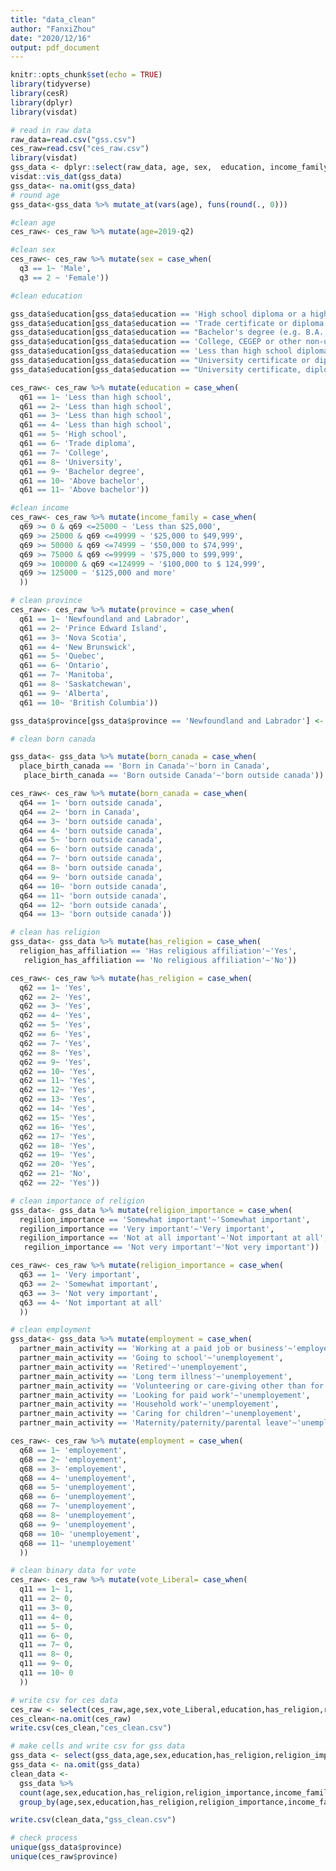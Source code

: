 ---
title: "data_clean"
author: "FanxiZhou"
date: "2020/12/16"
output: pdf_document
---

```{r setup, include=FALSE}
knitr::opts_chunk$set(echo = TRUE)
library(tidyverse)
library(cesR)
library(dplyr)
library(visdat)
```


```{r data}
# read in raw data
raw_data=read.csv("gss.csv")
ces_raw=read.csv("ces_raw.csv")
library(visdat)
gss_data <- dplyr::select(raw_data, age, sex,  education, income_family,province,place_birth_canada,religion_has_affiliation,regilion_importance,partner_main_activity)
visdat::vis_dat(gss_data)
gss_data<- na.omit(gss_data)
# round age
gss_data<-gss_data %>% mutate_at(vars(age), funs(round(., 0)))

```


```{r}
#clean age
ces_raw<- ces_raw %>% mutate(age=2019-q2)

```


```{r}
#clean sex
ces_raw<- ces_raw %>% mutate(sex = case_when(
  q3 == 1~ 'Male',
  q3 == 2 ~ 'Female'))
```

```{r}
#clean education

gss_data$education[gss_data$education == 'High school diploma or a high school equivalency certificate'] <- 'High school'
gss_data$education[gss_data$education == 'Trade certificate or diploma'] <- 'Trade diploma'
gss_data$education[gss_data$education == "Bachelor's degree (e.g. B.A., B.Sc., LL.B.)"] <- 'Bachelor degree'
gss_data$education[gss_data$education == 'College, CEGEP or other non-university certificate or di...'] <- 'College'
gss_data$education[gss_data$education == 'Less than high school diploma or its equivalent'] <- 'Less than high school'
gss_data$education[gss_data$education == "University certificate or diploma below the bachelor's level"] <- 'University'
gss_data$education[gss_data$education == "University certificate, diploma or degree above the bach..."] <- 'Above bachelor'

ces_raw<- ces_raw %>% mutate(education = case_when(
  q61 == 1~ 'Less than high school',
  q61 == 2~ 'Less than high school',
  q61 == 3~ 'Less than high school',
  q61 == 4~ 'Less than high school',
  q61 == 5~ 'High school',
  q61 == 6~ 'Trade diploma',
  q61 == 7~ 'College',
  q61 == 8~ 'University',
  q61 == 9~ 'Bachelor degree',
  q61 == 10~ 'Above bachelor',
  q61 == 11~ 'Above bachelor'))
```


```{r}
#clean income
ces_raw<- ces_raw %>% mutate(income_family = case_when(
  q69 >= 0 & q69 <=25000 ~ 'Less than $25,000',
  q69 >= 25000 & q69 <=49999 ~ '$25,000 to $49,999',
  q69 >= 50000 & q69 <=74999 ~ '$50,000 to $74,999',
  q69 >= 75000 & q69 <=99999 ~ '$75,000 to $99,999',
  q69 >= 100000 & q69 <=124999 ~ '$100,000 to $ 124,999',
  q69 >= 125000 ~ '$125,000 and more'
  ))
```

```{r}
# clean province
ces_raw<- ces_raw %>% mutate(province = case_when(
  q61 == 1~ 'Newfoundland and Labrador',
  q61 == 2~ 'Prince Edward Island',
  q61 == 3~ 'Nova Scotia',
  q61 == 4~ 'New Brunswick',
  q61 == 5~ 'Quebec',
  q61 == 6~ 'Ontario',
  q61 == 7~ 'Manitoba',
  q61 == 8~ 'Saskatchewan',
  q61 == 9~ 'Alberta',
  q61 == 10~ 'British Columbia'))

gss_data$province[gss_data$province == 'Newfoundland and Labrador'] <- NA
```



```{r}
# clean born canada

gss_data<- gss_data %>% mutate(born_canada = case_when(
  place_birth_canada == 'Born in Canada'~'born in Canada',
   place_birth_canada == 'Born outside Canada'~'born outside canada'))

ces_raw<- ces_raw %>% mutate(born_canada = case_when(
  q64 == 1~ 'born outside canada',
  q64 == 2~ 'born in Canada',
  q64 == 3~ 'born outside canada',
  q64 == 4~ 'born outside canada',
  q64 == 5~ 'born outside canada',
  q64 == 6~ 'born outside canada',
  q64 == 7~ 'born outside canada',
  q64 == 8~ 'born outside canada',
  q64 == 9~ 'born outside canada',
  q64 == 10~ 'born outside canada',
  q64 == 11~ 'born outside canada',
  q64 == 12~ 'born outside canada',
  q64 == 13~ 'born outside canada'))


```

```{r}
# clean has religion
gss_data<- gss_data %>% mutate(has_religion = case_when(
  religion_has_affiliation == 'Has religious affiliation'~'Yes',
   religion_has_affiliation == 'No religious affiliation'~'No'))

ces_raw<- ces_raw %>% mutate(has_religion = case_when(
  q62 == 1~ 'Yes',
  q62 == 2~ 'Yes',
  q62 == 3~ 'Yes',
  q62 == 4~ 'Yes',
  q62 == 5~ 'Yes',
  q62 == 6~ 'Yes',
  q62 == 7~ 'Yes',
  q62 == 8~ 'Yes',
  q62 == 9~ 'Yes',
  q62 == 10~ 'Yes',
  q62 == 11~ 'Yes',
  q62 == 12~ 'Yes',
  q62 == 13~ 'Yes',
  q62 == 14~ 'Yes',
  q62 == 15~ 'Yes',
  q62 == 16~ 'Yes',
  q62 == 17~ 'Yes',
  q62 == 18~ 'Yes',
  q62 == 19~ 'Yes',
  q62 == 20~ 'Yes',
  q62 == 21~ 'No',
  q62 == 22~ 'Yes'))
```

```{r}
# clean importance of religion
gss_data<- gss_data %>% mutate(religion_importance = case_when(
  regilion_importance == 'Somewhat important'~'Somewhat important',
  regilion_importance == 'Very important'~'Very important',
  regilion_importance == 'Not at all important'~'Not important at all',
   regilion_importance == 'Not very important'~'Not very important'))

ces_raw<- ces_raw %>% mutate(religion_importance = case_when(
  q63 == 1~ 'Very important',
  q63 == 2~ 'Somewhat important',
  q63 == 3~ 'Not very important',
  q63 == 4~ 'Not important at all'
  ))

```


```{r}
# clean employment
gss_data<- gss_data %>% mutate(employment = case_when(
  partner_main_activity == 'Working at a paid job or business'~'employement',
  partner_main_activity == 'Going to school'~'unemployement',
  partner_main_activity == 'Retired'~'unemployement',
  partner_main_activity == 'Long term illness'~'unemployement',
  partner_main_activity == 'Volunteering or care-giving other than for children'~'unemployement',
  partner_main_activity == 'Looking for paid work'~'unemployement',
  partner_main_activity == 'Household work'~'unemployement',
  partner_main_activity == 'Caring for children'~'unemployement',
  partner_main_activity == 'Maternity/paternity/parental leave'~'unemployement'))

ces_raw<- ces_raw %>% mutate(employment = case_when(
  q68 == 1~ 'employement',
  q68 == 2~ 'employement',
  q68 == 3~ 'employement',
  q68 == 4~ 'unemployement',
  q68 == 5~ 'unemployement',
  q68 == 6~ 'unemployement',
  q68 == 7~ 'unemployement',
  q68 == 8~ 'unemployement',
  q68 == 9~ 'unemployement',
  q68 == 10~ 'unemployement',
  q68 == 11~ 'unemployement'
  ))
```


```{r}
# clean binary data for vote
ces_raw<- ces_raw %>% mutate(vote_Liberal= case_when(
  q11 == 1~ 1,
  q11 == 2~ 0,
  q11 == 3~ 0,
  q11 == 4~ 0,
  q11 == 5~ 0,
  q11 == 6~ 0,
  q11 == 7~ 0,
  q11 == 8~ 0,
  q11 == 9~ 0,
  q11 == 10~ 0
  ))
```


```{r}
# write csv for ces data
ces_raw <- select(ces_raw,age,sex,vote_Liberal,education,has_religion,religion_importance,income_family,employment,born_canada,province)
ces_clean<-na.omit(ces_raw)
write.csv(ces_clean,"ces_clean.csv")
```


```{r}
# make cells and write csv for gss data
gss_data <- select(gss_data,age,sex,education,has_religion,religion_importance,income_family,employment,born_canada,province)
gss_data <- na.omit(gss_data)
clean_data <- 
  gss_data %>%
  count(age,sex,education,has_religion,religion_importance,income_family,employment,born_canada,province) %>%
  group_by(age,sex,education,has_religion,religion_importance,income_family,employment,born_canada,province)

write.csv(clean_data,"gss_clean.csv")

```

```{r}
# check process
unique(gss_data$province)
unique(ces_raw$province)
```











